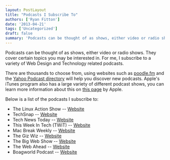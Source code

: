 ```yaml
---
layout: PostLayout
title: "Podcasts I Subscribe To"
authors: ['Ryan Fitton'] 
date: '2013-04-21'
tags: ['Uncategorized']
draft: false
summary: 'Podcasts can be thought of as shows, either video or radio shows. They cover certain topics you may be interested in. For me, I subscribe to a variety of Web Design and Technology related podcasts. There are thousands to choose from, using websites such as poodle.fm and the Yahoo Podcast directory will help you discover new podcasts. Apple&#8217;s iTunes program also ...'
---
```


Podcasts can be thought of as shows, either video or radio shows. They cover certain topics you may be interested in. For me, I subscribe to a variety of Web Design and Technology related podcasts.

There are thousands to choose from, using websites such as [poodle.fm](http://poodle.fm/) and the [Yahoo Podcast directory](http://dir.yahoo.com/news_and_media/internet_broadcasts/podcasting_and_audioblogging/directories/)  will help you discover new podcasts. Apple's iTunes program also has a large variety of different podcast shows, you can learn more information about this on [this page](http://www.apple.com/uk/itunes/podcasts/) by Apple.

Below is a list of the podcasts I subscribe to:

-   The Linux Action Show -- [Website](http://www.jupiterbroadcasting.com/show/linuxactionshow/)
-   TechSnap -- [Website](http://www.jupiterbroadcasting.com/show/techsnap/)
-   Tech News Today -- [Website](http://twit.tv/show/tech-news-today/)
-   This Week In Tech (TWiT) -- [Website](http://twit.tv/show/this-week-in-tech/)
-   Mac Break Weekly -- [Website](http://twit.tv/show/macbreak-weekly/)
-   The Giz Wiz -- [Website](http://twit.tv/show/weekly-daily-giz-wiz/)
-   The Big Web Show -- [Website](http://5by5.tv/bigwebshow)
-   The Web Ahead -- [Website](http://5by5.tv/webahead)
-   Boagworld Podcast -- [Website](http://boagworld.com/show/)
